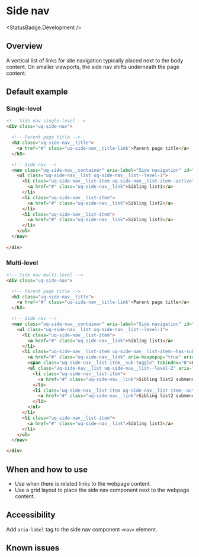 
# Side nav

<StatusBadge.Development />

## Overview

A vertical list of links for site navigation typically placed next to the body content. On smaller viewports, the side nav shifts underneath the page content. 

## Default example

### Single-level

<Canvas withSource="none">
  <Story id="components-side-nav--side-nav-single-level" />
</Canvas>

```html
<!-- Side nav single-level -->
<div class="uq-side-nav">

  <!-- Parent page title -->
  <h3 class="uq-side-nav__title">
    <a href="#" class="uq-side-nav__title-link">Parent page title</a>
  </h3>

  <!-- Side nav -->
  <nav class="uq-side-nav__container" aria-label="Side navigation" id="jsSideNav">
    <ul class="uq-side-nav__list uq-side-nav__list--level-1">
      <li class="uq-side-nav__list-item uq-side-nav__list-item--active">
        <a href="#" class="uq-side-nav__link">Sibling list1</a>
      </li>
      <li class="uq-side-nav__list-item">
        <a href="#" class="uq-side-nav__link">Sibling list2</a>
      </li>
      <li class="uq-side-nav__list-item">
        <a href="#" class="uq-side-nav__link">Sibling list3</a>
      </li>
    </ul>
  </nav>
  
</div>
```

### Multi-level

<Canvas withSource="none">
  <Story id="components-side-nav--side-nav-multi-level" />
</Canvas>

```html
<!-- Side nav multi-level -->
<div class="uq-side-nav">

  <!-- Parent page title -->
  <h3 class="uq-side-nav__title">
    <a href="#" class="uq-side-nav__title-link">Parent page title</a>
  </h3>

  <!-- Side nav -->
  <nav class="uq-side-nav__container" aria-label="Side navigation" id="jsSideNav">
    <ul class="uq-side-nav__list uq-side-nav__list--level-1">
      <li class="uq-side-nav__list-item">
        <a href="#" class="uq-side-nav__link">Sibling list1</a>
      </li>
      <li class="uq-side-nav__list-item uq-side-nav__list-item--has-subnav  uq-side-nav__list-item--active  uq-side-nav__list-item--open">
        <a href="#" class="uq-side-nav__link" aria-haspopup="true" aria-expanded="true">Sibling list2</a>
        <span class="uq-side-nav__list-item__sub-toggle" tabindex="0">Open</span>
        <ul class="uq-side-nav__list uq-side-nav__list--level-2" aria-label="Sibling list2 submenu">
          <li class="uq-side-nav__list-item">
            <a href="#" class="uq-side-nav__link">Sibling list2 submenu1</a>
          </li>
          <li class="uq-side-nav__list-item uq-side-nav__list-item--active">
            <a href="#" class="uq-side-nav__link">Sibling list2 submenu2</a>
          </li>
        </ul>
      </li>
      <li class="uq-side-nav__list-item">
        <a href="#" class="uq-side-nav__link">Sibling list3</a>
      </li>
    </ul>
  </nav>

</div>
```

## When and how to use

- Use when there is related links to the webpage content. 
- Use a grid layout to place the side nav component next to the webpage content.

## Accessibility

Add `aria-label` tag to the side nav component `<nav>` element.

## Known issues

